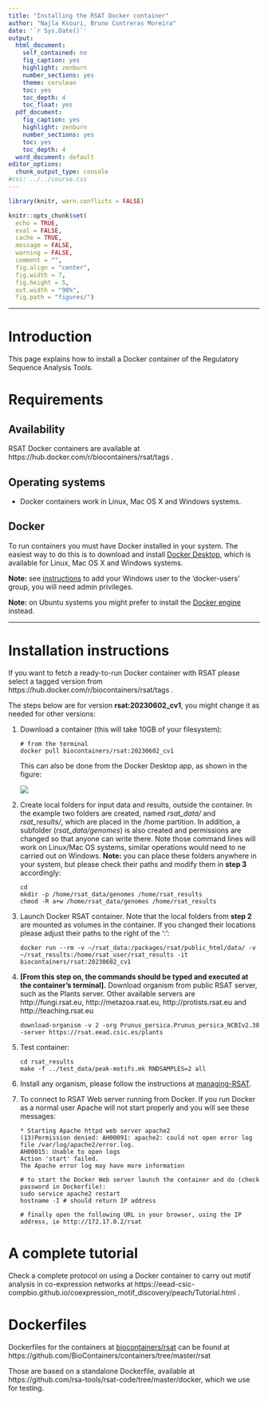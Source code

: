 ```yaml
---
title: "Installing the RSAT Docker container"
author: "Najla Ksouri, Bruno Contreras Moreira"
date: '`r Sys.Date()`'
output:
  html_document:
    self_contained: no
    fig_caption: yes
    highlight: zenburn
    number_sections: yes
    theme: cerulean
    toc: yes
    toc_depth: 4
    toc_float: yes
  pdf_document:
    fig_caption: yes
    highlight: zenburn
    number_sections: yes
    toc: yes
    toc_depth: 4
  word_document: default
editor_options: 
  chunk_output_type: console
#css: ../../course.css
---
```



```r
library(knitr, warn.conflicts = FALSE)

knitr::opts_chunk$set(
  echo = TRUE, 
  eval = FALSE, 
  cache = TRUE, 
  message = FALSE, 
  warning = FALSE, 
  comment = "",  
  fig.align = "center",
  fig.width = 7, 
  fig.height = 5,
  out.width = "90%",
  fig.path = "figures/")
```

****************************************************************
# Introduction

This page explains how to install a Docker container of the Regulatory Sequence Analysis Tools. 

# Requirements

## Availability

RSAT Docker containers are available at https://hub.docker.com/r/biocontainers/rsat/tags .

## Operating systems

- Docker containers work in Linux, Mac OS X and Windows systems. 

## Docker 

To run containers you must have Docker installed in your system. 
The easiest way to do this is to download and install [Docker Desktop](https://www.docker.com/products/docker-desktop), 
which is available for Linux, Mac OS X and Windows systems. 

**Note:** see [instructions](https://stackoverflow.com/questions/61530874/docker-how-do-i-add-myself-to-the-docker-users-group-on-windows) to add your Windows user to the 'docker-users' group, you will need admin privileges.

**Note:** on Ubuntu systems you might prefer to install the [Docker engine](https://docs.docker.com/engine/install/ubuntu) instead.

****************************************************************

# Installation instructions

If you want to fetch a ready-to-run Docker container with RSAT please select a tagged version from https://hub.docker.com/r/biocontainers/rsat/tags . 

The steps below are for version **rsat:20230602_cv1**, you might change it as needed for other versions:

 1. Download a container (this will take 10GB of your filesystem):

        # from the terminal
        docker pull biocontainers/rsat:20230602_cv1
        
    This can also be done from the Docker Desktop app, as shown in the figure:
    
    ![](./DockerDesktopWindows.png)
        

 2. Create local folders for input data and results, outside the container. In the example two folders are created, named *rsat_data/* and *rsat_results/*, which are placed in the /home partition. In addition, a subfolder (*rsat_data/genomes*) is also created and permissions are changed so that anyone can write there. Note those command lines will work on Linux/Mac OS systems, similar operations would need to ne carried out on Windows. **Note:** you can place these folders anywhere in your system, but please check their paths and modify them in **step 3** accordingly:
 
        cd 
        mkdir -p /home/rsat_data/genomes /home/rsat_results
        chmod -R a+w /home/rsat_data/genomes /home/rsat_results

 3. Launch Docker RSAT container. Note that the local folders from **step 2** are mounted as volumes in the container. If you changed their locations please adjust their paths to the right of the ':':

        docker run --rm -v ~/rsat_data:/packages/rsat/public_html/data/ -v ~/rsat_results:/home/rsat_user/rsat_results -it biocontainers/rsat:20230602_cv1


 4. **[From this step on, the commands should be typed and executed at the container's terminal].** Download organism from public RSAT server, such as the Plants server. Other available servers are http://fungi.rsat.eu, http://metazoa.rsat.eu, http://protists.rsat.eu and http://teaching.rsat.eu

        download-organism -v 2 -org Prunus_persica.Prunus_persica_NCBIv2.38 -server https://rsat.eead.csic.es/plants

 5. Test container:

        cd rsat_results 
        make -f ../test_data/peak-motifs.mk RNDSAMPLES=2 all

 6. Install any organism, please follow the instructions at [managing-RSAT](https://rsa-tools.github.io/managing-RSAT/genome_installation/install_organisms_FASTA_GTF.html).

 7. To connect to RSAT Web server running from Docker. If you run Docker as a normal user Apache will not start properly and you will see these messages:

        * Starting Apache httpd web server apache2
        (13)Permission denied: AH00091: apache2: could not open error log file /var/log/apache2/error.log.
        AH00015: Unable to open logs
        Action 'start' failed.
        The Apache error log may have more information

        # to start the Docker Web server launch the container and do (check password in Dockerfile):
        sudo service apache2 restart
        hostname -I # should return IP address

        # finally open the following URL in your browser, using the IP address, ie http://172.17.0.2/rsat
 
 

# A complete tutorial

Check a complete protocol on using a Docker container to carry out motif analysis in co-expression networks at https://eead-csic-compbio.github.io/coexpression_motif_discovery/peach/Tutorial.html .


# Dockerfiles

Dockerfiles for the containers at [biocontainers/rsat](https://hub.docker.com/r/biocontainers/rsat) 
can be found at https://github.com/BioContainers/containers/tree/master/rsat

Those are based on a standalone Dockerfile, available at https://github.com/rsa-tools/rsat-code/tree/master/docker, which we use for testing.

